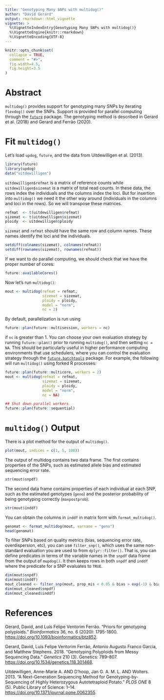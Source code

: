 ---
title: "Genotyping Many SNPs with multidog()"
author: "David Gerard"
output: rmarkdown::html_vignette
vignette: >
  %\VignetteIndexEntry{Genotyping Many SNPs with multidog()}
  %\VignetteEngine{knitr::rmarkdown}
  %\VignetteEncoding{UTF-8}
---

```{r, include = FALSE}
knitr::opts_chunk$set(
  collapse = TRUE,
  comment = "#>",
  fig.width=4.5,
  fig.height=3.5
)
```

# Abstract

`multidog()` provides support for genotyping many SNPs by iterating `flexdog()` over the SNPs. Support is provided for parallel computing through the [`future`](https://cran.r-project.org/package=future) package. The genotyping method is described in Gerard et al. (2018) and Gerard and Ferrão (2020).

# Fit `multidog()`

Let's load `updog`, `future`, and the data from Uitdewilligen et al. (2013).
```{r setup}
library(future)
library(updog)
data("uitdewilligen")
```

`uitdewilligen$refmat` is a matrix of reference counts while 
`uitdewilligen$sizemat` is a matrix of total read counts. In these data,
the rows index the individuals and the columns index the 
loci. But for insertion into `multidog()` we need it the other way around 
(individuals in the columns and loci in the rows). 
So we will transpose these matrices.
```{r}
refmat  <- t(uitdewilligen$refmat)
sizemat <- t(uitdewilligen$sizemat)
ploidy  <- uitdewilligen$ploidy
```

`sizemat` and `refmat` should have the same row and column names. These names
identify the loci and the individuals.
```{r}
setdiff(colnames(sizemat), colnames(refmat))
setdiff(rownames(sizemat), rownames(refmat))
```

If we want to do parallel computing, we should check that we have the
proper number of cores:
```{r}
future::availableCores()
```

Now let's run `multidog()`:
```{r}
mout <- multidog(refmat = refmat, 
                 sizemat = sizemat, 
                 ploidy = ploidy, 
                 model = "norm",
                 nc = 2)
```

By default, parallelization is run using 
```{r, eval = FALSE}
future::plan(future::multisession, workers = nc)
```
if `nc` is greater than 1. You can choose your own evaluation strategy by running `future::plan()` prior to running `multidog()`, and then setting `nc = NA`. This should be particularly useful in higher performance computing environments that use schedulers, where you can control the evaluation strategy through the [`future.batchtools`](https://cran.r-project.org/package=future.batchtools) package. For example, the following will run `multidog()` using forked R processes:
```{r, eval = FALSE}
future::plan(future::multicore, workers = 2)
mout <- multidog(refmat = refmat, 
                 sizemat = sizemat, 
                 ploidy = ploidy, 
                 model = "norm",
                 nc = NA)

## Shut down parallel workers
future::plan(future::sequential)
```

# `multidog()` Output

There is a plot method for the output of `multidog()`.
```{r}
plot(mout, indices = c(1, 5, 100))
```

The output of multidog contains two data frame. The first contains properties
of the SNPs, such as estimated allele bias and estimated sequencing error rate.

```{r}
str(mout$snpdf)
```

The second data frame contains properties of each individual at each SNP, such as the
estimated genotypes (`geno`) and the posterior probability of being genotyping correctly (`maxpostprob`).

```{r}
str(mout$inddf)
```

You can obtain the columns in `inddf` in matrix form with `format_multidog()`.

```{r}
genomat <- format_multidog(mout, varname = "geno")
head(genomat)
```

To filter SNPs based on quality metrics (bias, sequencing error rate, 
overdispersion, etc), you can use `filter_snp()`, which uses the same 
non-standard evaluation you are used to from `dplyr::filter()`. 
That is, you can define predicates in terms of the variable
names in the `snpdf` data frame from the output of `mupdog()`. It then 
keeps rows in both `snpdf` and `inddf` where the predicate for a SNP
evaluates to `TRUE`.

```{r}
dim(mout$snpdf)
dim(mout$inddf)
mout_cleaned <- filter_snp(mout, prop_mis < 0.05 & bias > exp(-1) & bias < exp(1))
dim(mout_cleaned$snpdf)
dim(mout_cleaned$inddf)
```

# References

Gerard, David, and Luís Felipe Ventorim Ferrão. "Priors for genotyping polyploids." *Bioinformatics* 36, no. 6 (2020): 1795-1800. <https://doi.org/10.1093/bioinformatics/btz852>.

Gerard, David, Luís Felipe Ventorim Ferrão, Antonio Augusto Franco Garcia, and Matthew Stephens. 2018. "Genotyping Polyploids from Messy Sequencing Data." *Genetics* 210 (3). Genetics: 789–807. <https://doi.org/10.1534/genetics.118.301468>.

Uitdewilligen, Anne-Marie A. AND D’hoop, Jan G. A. M. L. AND Wolters. 2013. "A Next-Generation Sequencing Method for Genotyping-by-Sequencing of Highly Heterozygous Autotetraploid Potato." *PLOS ONE* 8 (5). Public Library of Science: 1–14. <https://doi.org/10.1371/journal.pone.0062355>.



